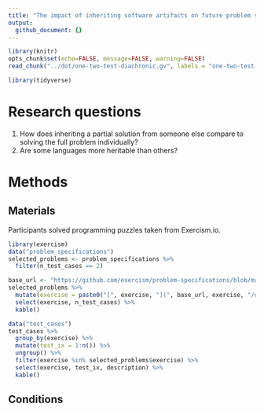 ```yaml
---
title: "The impact of inheriting software artifacts on future problem solving"
output:
  github_document: {}
---
```

```r
library(knitr)
opts_chunk$set(echo=FALSE, message=FALSE, warning=FALSE)
read_chunk("../dot/one-two-test-diachronic.gv", labels = "one-two-test-diachronic")
```
```r
library(tidyverse)
```

# Research questions

1. How does inheriting a partial solution from someone else compare to solving the full problem individually?
2. Are some languages more heritable than others?

# Methods

## Materials

Participants solved programming puzzles taken from Exercism.io.

```r
library(exercism)
data("problem_specifications")
selected_problems <- problem_specifications %>%
  filter(n_test_cases == 2)

base_url <- "https://github.com/exercism/problem-specifications/blob/master/exercises/"
selected_problems %>%
  mutate(exercise = paste0("[", exercise, "](", base_url, exercise, "/description.md)")) %>%
  select(exercise, n_test_cases) %>%
  kable()
```

```r
data("test_cases")
test_cases %>%
  group_by(exercise) %>%
  mutate(test_ix = 1:n()) %>%
  ungroup() %>%
  filter(exercise %in% selected_problems$exercise) %>%
  select(exercise, test_ix, description) %>%
  kable()
```

## Conditions

```r
```
